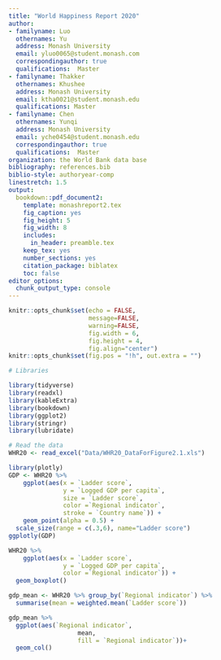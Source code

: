 ```yaml
---
title: "World Happiness Report 2020"
author:
- familyname: Luo
  othernames: Yu
  address: Monash University
  email: yluo0065@student.monash.com
  correspondingauthor: true
  qualifications:  Master
- familyname: Thakker
  othernames: Khushee
  address: Monash University
  email: ktha0021@student.monash.edu
  qualifications: Master
- familyname: Chen
  othernames: Yunqi
  address: Monash University
  email: yche0454@student.monash.edu
  correspondingauthor: true
  qualifications:  Master
organization: the World Bank data base
bibliography: references.bib
biblio-style: authoryear-comp
linestretch: 1.5
output:
  bookdown::pdf_document2:
    template: monashreport2.tex
    fig_caption: yes
    fig_height: 5
    fig_width: 8
    includes:
      in_header: preamble.tex
    keep_tex: yes
    number_sections: yes
    citation_package: biblatex
    toc: false
editor_options: 
  chunk_output_type: console
---
```


```r
knitr::opts_chunk$set(echo = FALSE, 
                      message=FALSE, 
                      warning=FALSE,
                      fig.width = 6, 
                      fig.height = 4,
                      fig.align="center")
knitr::opts_chunk$set(fig.pos = "!h", out.extra = "")

# Libraries

library(tidyverse)
library(readxl)
library(kableExtra)
library(bookdown)
library(ggplot2)
library(stringr)
library(lubridate)
```


```r
# Read the data
WHR20 <- read_excel("Data/WHR20_DataForFigure2.1.xls")
```

\section*{Introduction}

\section*{1 }

\subsection*{1.2 }


\clearpage
\section*{2 }

\subsection*{2.1 GDP}

```r
library(plotly)
GDP <- WHR20 %>% 
    ggplot(aes(x = `Ladder score`, 
               y = `Logged GDP per capita`, 
               size = `Ladder score`, 
               color =`Regional indicator`,
               stroke = `Country name`)) +
    geom_point(alpha = 0.5) +
  scale_size(range = c(.3,6), name="Ladder score")
ggplotly(GDP)
```

```r
WHR20 %>% 
    ggplot(aes(x = `Ladder score`, 
               y = `Logged GDP per capita`, 
               color =`Regional indicator`)) + 
  geom_boxplot()
```

```r
gdp_mean <- WHR20 %>% group_by(`Regional indicator`) %>% 
  summarise(mean = weighted.mean(`Ladder score`))

gdp_mean %>% 
  ggplot(aes(`Regional indicator`, 
                   mean, 
                   fill = `Regional indicator`))+
  geom_col()
```

\subsection*{2.2 Social support}
\subsection*{2.3 Social Healthy life expectancy}

\clearpage
\section*{3 }

\subsection*{3.1 }

\clearpage
\section*{References}


